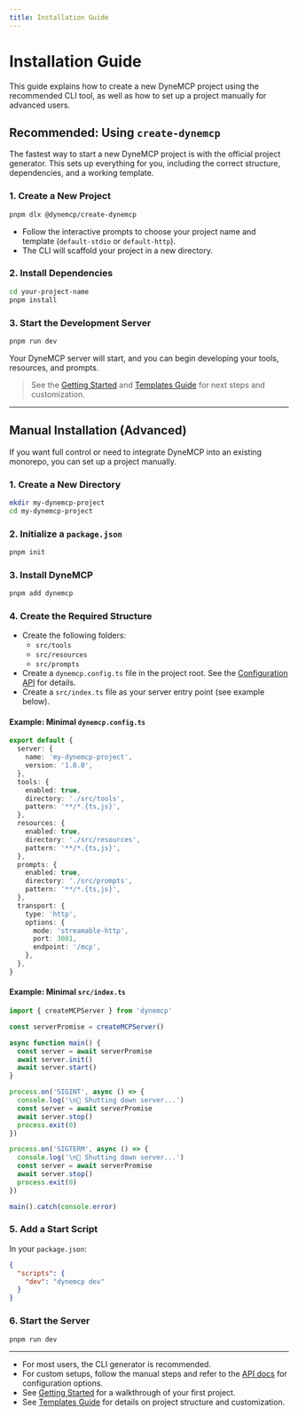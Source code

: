 ```yaml
---
title: Installation Guide
---
```


# Installation Guide

This guide explains how to create a new DyneMCP project using the recommended CLI tool, as well as how to set up a project manually for advanced users.

## Recommended: Using `create-dynemcp`

The fastest way to start a new DyneMCP project is with the official project generator. This sets up everything for you, including the correct structure, dependencies, and a working template.

### 1. Create a New Project

```sh
pnpm dlx @dynemcp/create-dynemcp
```

- Follow the interactive prompts to choose your project name and template (`default-stdio` or `default-http`).
- The CLI will scaffold your project in a new directory.

### 2. Install Dependencies

```sh
cd your-project-name
pnpm install
```

### 3. Start the Development Server

```sh
pnpm run dev
```

Your DyneMCP server will start, and you can begin developing your tools, resources, and prompts.

> See the [Getting Started](./getting-started) and [Templates Guide](./templates) for next steps and customization.

---

## Manual Installation (Advanced)

If you want full control or need to integrate DyneMCP into an existing monorepo, you can set up a project manually.

### 1. Create a New Directory

```sh
mkdir my-dynemcp-project
cd my-dynemcp-project
```

### 2. Initialize a `package.json`

```sh
pnpm init
```

### 3. Install DyneMCP

```sh
pnpm add dynemcp
```

### 4. Create the Required Structure

- Create the following folders:
  - `src/tools`
  - `src/resources`
  - `src/prompts`
- Create a `dynemcp.config.ts` file in the project root. See the [Configuration API](../api/config) for details.
- Create a `src/index.ts` file as your server entry point (see example below).

#### Example: Minimal `dynemcp.config.ts`

```ts
export default {
  server: {
    name: 'my-dynemcp-project',
    version: '1.0.0',
  },
  tools: {
    enabled: true,
    directory: './src/tools',
    pattern: '**/*.{ts,js}',
  },
  resources: {
    enabled: true,
    directory: './src/resources',
    pattern: '**/*.{ts,js}',
  },
  prompts: {
    enabled: true,
    directory: './src/prompts',
    pattern: '**/*.{ts,js}',
  },
  transport: {
    type: 'http',
    options: {
      mode: 'streamable-http',
      port: 3001,
      endpoint: '/mcp',
    },
  },
}
```

#### Example: Minimal `src/index.ts`

```ts
import { createMCPServer } from 'dynemcp'

const serverPromise = createMCPServer()

async function main() {
  const server = await serverPromise
  await server.init()
  await server.start()
}

process.on('SIGINT', async () => {
  console.log('\n🛑 Shutting down server...')
  const server = await serverPromise
  await server.stop()
  process.exit(0)
})

process.on('SIGTERM', async () => {
  console.log('\n🛑 Shutting down server...')
  const server = await serverPromise
  await server.stop()
  process.exit(0)
})

main().catch(console.error)
```

### 5. Add a Start Script

In your `package.json`:

```json
{
  "scripts": {
    "dev": "dynemcp dev"
  }
}
```

### 6. Start the Server

```sh
pnpm run dev
```

---

- For most users, the CLI generator is recommended.
- For custom setups, follow the manual steps and refer to the [API docs](../api/config) for configuration options.
- See [Getting Started](./getting-started) for a walkthrough of your first project.
- See [Templates Guide](./templates) for details on project structure and customization.
